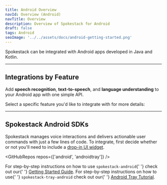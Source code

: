 ```yaml
---
title: Android Overview
navId: Overview (Android)
navTitle: Overview
description: Overview of Spokestack for Android
draft: false
tags: Android
seoImage: '../../assets/docs/android-getting-started.png'
---
```



<p className="title">
  Spokestack can be integrated with Android apps developed in Java and Kotlin.
</p>

---

## Integrations by Feature

Add **speech recognition**, **text-to-speech**, and **language understanding** to your Android app with one simple API.

Select a specific feature you'd like to integrate with for more details:

<Configurator hideLinks platform="android" />

---

## Spokestack Android SDKs

Spokestack manages voice interactions and delivers actionable user commands with just a few lines of code. To integrate, first decide whether or not you'll need to include a <a href='/docs/android/tray'>drop-in UI widget</a>.

<GitHubRepos repos={['android', 'androidtray']} />

<Info>
  For step-by-step instructions on how to use <code>spokestack-android</code>{' '}
  check out our{' '}
  <a href="/docs/android/getting-started">Getting Started Guide</a>.
</Info>

<Info>
  For step-by-step instructions on how to use{' '}
  <code>spokestack-tray-android</code> check out our{' '}
  <a href="/docs/android/tray">Android Tray Tutorial</a>.
</Info>
